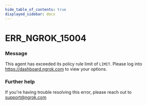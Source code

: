 ```yaml
---
hide_table_of_contents: true
displayed_sidebar: docs
---
```



# ERR_NGROK_15004

### Message

This agent has exceeded its policy rule limit of `LIMIT`. Please log into https://dashboard.ngrok.com to view your options.

<ErrorDetails error="err_ngrok_15004" />

### Further help

If you're having trouble resolving this error, please reach out to [support@ngrok.com](mailto:support@ngrok.com?subject=Help%20with%20ERR_NGROK_15004)

